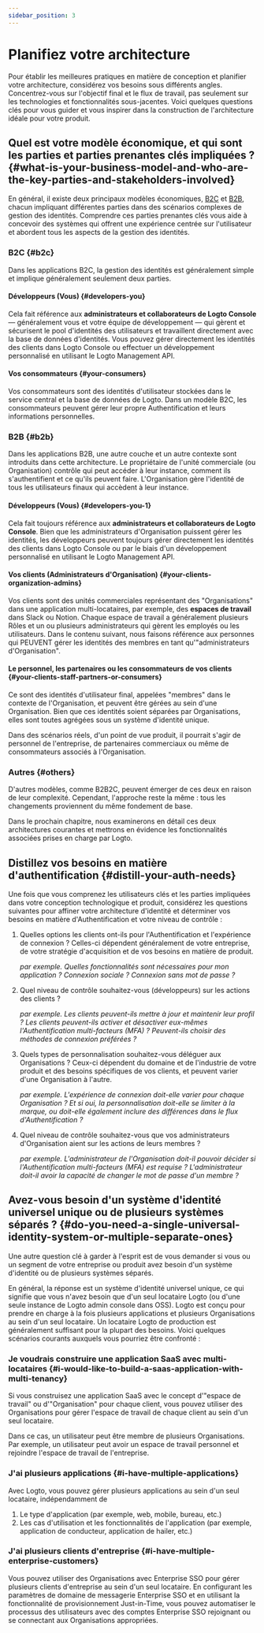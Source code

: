```yaml
---
sidebar_position: 3
---
```


# Planifiez votre architecture

Pour établir les meilleures pratiques en matière de conception et planifier votre architecture, considérez vos besoins sous différents angles. Concentrez-vous sur l'objectif final et le flux de travail, pas seulement sur les technologies et fonctionnalités sous-jacentes. Voici quelques questions clés pour vous guider et vous inspirer dans la construction de l'architecture idéale pour votre produit.

## Quel est votre modèle économique, et qui sont les parties et parties prenantes clés impliquées ? \{#what-is-your-business-model-and-who-are-the-key-parties-and-stakeholders-involved}

En général, il existe deux principaux modèles économiques, [B2C](/introduction/plan-your-architecture/b2c) et [B2B](/introduction/plan-your-architecture/b2b), chacun impliquant différentes parties dans des scénarios complexes de gestion des identités. Comprendre ces parties prenantes clés vous aide à concevoir des systèmes qui offrent une expérience centrée sur l'utilisateur et abordent tous les aspects de la gestion des identités.

### B2C \{#b2c}

Dans les applications B2C, la gestion des identités est généralement simple et implique généralement seulement deux parties.

#### Développeurs (Vous) \{#developers-you}

Cela fait référence aux **administrateurs et collaborateurs de Logto Console** — généralement vous et votre équipe de développement — qui gèrent et sécurisent le pool d'identités des utilisateurs et travaillent directement avec la base de données d'identités. Vous pouvez gérer directement les identités des clients dans Logto Console ou effectuer un développement personnalisé en utilisant le Logto Management API.

#### Vos consommateurs \{#your-consumers}

Vos consommateurs sont des identités d'utilisateur stockées dans le service central et la base de données de Logto. Dans un modèle B2C, les consommateurs peuvent gérer leur propre Authentification et leurs informations personnelles.

### B2B \{#b2b}

Dans les applications B2B, une autre couche et un autre contexte sont introduits dans cette architecture. Le propriétaire de l'unité commerciale (ou Organisation) contrôle qui peut accéder à leur instance, comment ils s'authentifient et ce qu'ils peuvent faire. L'Organisation gère l'identité de tous les utilisateurs finaux qui accèdent à leur instance.

#### Développeurs (Vous) \{#developers-you-1}

Cela fait toujours référence aux **administrateurs et collaborateurs de Logto Console**. Bien que les administrateurs d'Organisation puissent gérer les identités, les développeurs peuvent toujours gérer directement les identités des clients dans Logto Console ou par le biais d'un développement personnalisé en utilisant le Logto Management API.

#### Vos clients (Administrateurs d'Organisation) \{#your-clients-organization-admins}

Vos clients sont des unités commerciales représentant des "Organisations" dans une application multi-locataires, par exemple, des **espaces de travail** dans Slack ou Notion. Chaque espace de travail a généralement plusieurs Rôles et un ou plusieurs administrateurs qui gèrent les employés ou les utilisateurs. Dans le contenu suivant, nous faisons référence aux personnes qui PEUVENT gérer les identités des membres en tant qu'"administrateurs d'Organisation".

#### Le personnel, les partenaires ou les consommateurs de vos clients \{#your-clients-staff-partners-or-consumers}

Ce sont des identités d'utilisateur final, appelées "membres" dans le contexte de l'Organisation, et peuvent être gérées au sein d'une Organisation. Bien que ces identités soient séparées par Organisations, elles sont toutes agrégées sous un système d'identité unique.

Dans des scénarios réels, d'un point de vue produit, il pourrait s'agir de personnel de l'entreprise, de partenaires commerciaux ou même de consommateurs associés à l'Organisation.

### Autres \{#others}

D'autres modèles, comme B2B2C, peuvent émerger de ces deux en raison de leur complexité. Cependant, l'approche reste la même : tous les changements proviennent du même fondement de base.

Dans le prochain chapitre, nous examinerons en détail ces deux architectures courantes et mettrons en évidence les fonctionnalités associées prises en charge par Logto.

## Distillez vos besoins en matière d'authentification \{#distill-your-auth-needs}

Une fois que vous comprenez les utilisateurs clés et les parties impliquées dans votre conception technologique et produit, considérez les questions suivantes pour affiner votre architecture d'identité et déterminer vos besoins en matière d'Authentification et votre niveau de contrôle :

1. Quelles options les clients ont-ils pour l'Authentification et l'expérience de connexion ? Celles-ci dépendent généralement de votre entreprise, de votre stratégie d'acquisition et de vos besoins en matière de produit.

   _par exemple. Quelles fonctionnalités sont nécessaires pour mon application ? Connexion sociale ? Connexion sans mot de passe ?_

2. Quel niveau de contrôle souhaitez-vous (développeurs) sur les actions des clients ?

   _par exemple. Les clients peuvent-ils mettre à jour et maintenir leur profil ? Les clients peuvent-ils activer et désactiver eux-mêmes l'Authentification multi-facteurs (MFA) ? Peuvent-ils choisir des méthodes de connexion préférées ?_

3. Quels types de personnalisation souhaitez-vous déléguer aux Organisations ? Ceux-ci dépendent du domaine et de l'industrie de votre produit et des besoins spécifiques de vos clients, et peuvent varier d'une Organisation à l'autre.

   _par exemple. L'expérience de connexion doit-elle varier pour chaque Organisation ? Et si oui, la personnalisation doit-elle se limiter à la marque, ou doit-elle également inclure des différences dans le flux d'Authentification ?_

4. Quel niveau de contrôle souhaitez-vous que vos administrateurs d'Organisation aient sur les actions de leurs membres ?

   _par exemple. L'administrateur de l'Organisation doit-il pouvoir décider si l'Authentification multi-facteurs (MFA) est requise ? L'administrateur doit-il avoir la capacité de changer le mot de passe d'un membre ?_

## Avez-vous besoin d'un système d'identité universel unique ou de plusieurs systèmes séparés ? \{#do-you-need-a-single-universal-identity-system-or-multiple-separate-ones}

Une autre question clé à garder à l'esprit est de vous demander si vous ou un segment de votre entreprise ou produit avez besoin d'un système d'identité ou de plusieurs systèmes séparés.

En général, la réponse est un système d'identité universel unique, ce qui signifie que vous n'avez besoin que d'un seul locataire Logto (ou d'une seule instance de Logto admin console dans OSS). Logto est conçu pour prendre en charge à la fois plusieurs applications et plusieurs Organisations au sein d'un seul locataire. Un locataire Logto de production est généralement suffisant pour la plupart des besoins. Voici quelques scénarios courants auxquels vous pourriez être confronté :

### Je voudrais construire une application SaaS avec multi-locataires \{#i-would-like-to-build-a-saas-application-with-multi-tenancy}

Si vous construisez une application SaaS avec le concept d'"espace de travail" ou d'"Organisation" pour chaque client, vous pouvez utiliser des Organisations pour gérer l'espace de travail de chaque client au sein d'un seul locataire.

Dans ce cas, un utilisateur peut être membre de plusieurs Organisations. Par exemple, un utilisateur peut avoir un espace de travail personnel et rejoindre l'espace de travail de l'entreprise.

### J'ai plusieurs applications \{#i-have-multiple-applications}

Avec Logto, vous pouvez gérer plusieurs applications au sein d'un seul locataire, indépendamment de

1. Le type d'application (par exemple, web, mobile, bureau, etc.)
2. Les cas d'utilisation et les fonctionnalités de l'application (par exemple, application de conducteur, application de hailer, etc.)

### J'ai plusieurs clients d'entreprise \{#i-have-multiple-enterprise-customers}

Vous pouvez utiliser des Organisations avec Enterprise SSO pour gérer plusieurs clients d'entreprise au sein d'un seul locataire. En configurant les paramètres de domaine de messagerie Enterprise SSO et en utilisant la fonctionnalité de provisionnement Just-in-Time, vous pouvez automatiser le processus des utilisateurs avec des comptes Enterprise SSO rejoignant ou se connectant aux Organisations appropriées.
